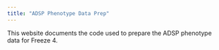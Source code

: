 ```yaml
---
title: "ADSP Phenotype Data Prep"
---
```


This website documents the code used to prepare the ADSP phenotype data for Freeze 4.